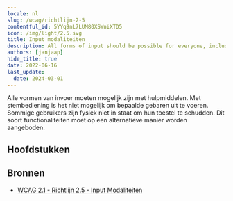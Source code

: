 ```yaml
---
locale: nl
slug: /wcag/richtlijn-2-5
contentful_id: 5YYq9nL7LUM80XSWniXTD5
icon: /img/light/2.5.svg
title: Input modaliteiten
description: All forms of input should be possible for everyone, including those using assistive technologies.
authors: [janjaap]
hide_title: true
date: 2022-06-16
last_update:
  date: 2024-03-01
---
```


<Hero
  title="Input modaliteiten"
  imageSrc="/img/light/2.5.svg"
  alt="WCAG 2.5 - Logo"
  prefix="Richtlijn 2.5"
/>

Alle vormen van invoer moeten mogelijk zijn met hulpmiddelen. Met stembediening is het  niet mogelijk om bepaalde gebaren uit te voeren. Sommige gebruikers zijn fysiek niet in staat om hun toestel te schudden. Dit soort functionaliteiten moet op een alternatieve manier worden aangeboden.

## Hoofdstukken

<LinkList title="Hoofdstukken" isHighlighted={true}>
  <LinkListItem url="/nl/richtlijnen/wcag/succescriterium-2-5-1" title="Succescriterium 2.5.1 - Aanwijzergebaren" pageTitle="Aanwijzergebaren" shortDescription="Ensure an alternative is provided for all gesture-triggered actions." icon="/img/light/2.5.1.svg" iconAlt="WCAG 2.5.1 - Logo"/>
  <LinkListItem url="/nl/richtlijnen/wcag/succescriterium-2-5-2" title="Succescriterium 2.5.2 - Aanwijzerannulering" pageTitle="Aanwijzerannulering" shortDescription="Ensure it is possible to cancel touches." icon="/img/light/2.5.2.svg" iconAlt="WCAG 2.5.2 - Logo"/>
  <LinkListItem url="/nl/richtlijnen/wcag/succescriterium-2-5-3" title="Succescriterium 2.5.3 - Label in naam" pageTitle="Label in naam" shortDescription="Ensure the technical name of elements contain the visual name." icon="/img/light/2.5.3.svg" iconAlt="WCAG 2.5.3 - Logo"/>
  <LinkListItem url="/nl/richtlijnen/wcag/succescriterium-2-5-4" title="Succescriterium 2.5.4 - Bewegingsactivering" pageTitle="Bewegingsactivering" shortDescription="Ensure an alternative is provided for motion-triggered actions and make it possible to disable them." icon="/img/light/2.5.4.svg" iconAlt="WCAG 2.5.4 - Logo"/>
  <LinkListItem url="/nl/richtlijnen/wcag/succescriterium-2-5-5" title="Succescriterium 2.5.5 - Grootte van het aanwijsgebied (uitgebreid)" pageTitle="Grootte van het aanwijsgebied (uitgebreid)" shortDescription="Zorg dat elementen groot zijn zodat ze gemakkelijk geactiveerd kunnen worden. Gebruikers met ernstige lichamelijke beperkingen kunnen middelgrote elementen niet activeren. De minimale grootte is is 44x44 pixels." icon="/img/light/2.5.5.svg" iconAlt="WCAG 2.5.5 icon"/>
  <LinkListItem url="/nl/richtlijnen/wcag/succescriterium-2-5-6" title="Succescriterium 2.5.6 - Input gelijktijdige invoermechanismen" pageTitle="Input gelijktijdige invoermechanismen" shortDescription="Web content does not restrict use of input modalities available on a platform except where the restriction is essential, required to ensure the security of the content, or required to respect user settings." icon="/img/light/2.5.6.svg" iconAlt="WCAG 2.5.6 icon"/>
</LinkList>

## Bronnen

- [WCAG 2.1 - Richtlijn 2.5 - Input Modaliteiten](https://www.w3.org/Translations/WCAG21-nl/#input-modaliteiten)

